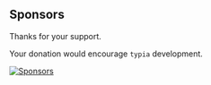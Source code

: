 
<HomeLayout>
  <HomeHeroMovie />
</HomeLayout>




<HomeLayout id="home-strength">
  <HomeStrengthMovie />
</HomeLayout>




## Sponsors
Thanks for your support.

Your donation would encourage `typia` development.

[![Sponsors](https://opencollective.com/typia/badge.svg?avatarHeight=75&width=600)](https://opencollective.com/typia)